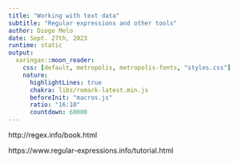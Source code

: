 ```yaml
---
title: "Working with text data"
subtitle: "Regular expressions and other tools"
author: Diogo Melo
date: Sept. 27th, 2023
runtime: static
output:
  xaringan::moon_reader:
    css: [default, metropolis, metropolis-fonts, "styles.css"]
    nature:
      highlightLines: true
      chakra: libs/remark-latest.min.js
      beforeInit: "macros.js"
      ratio: "16:10"
      countdown: 60000
---
```



http://regex.info/book.html

https://www.regular-expressions.info/tutorial.html